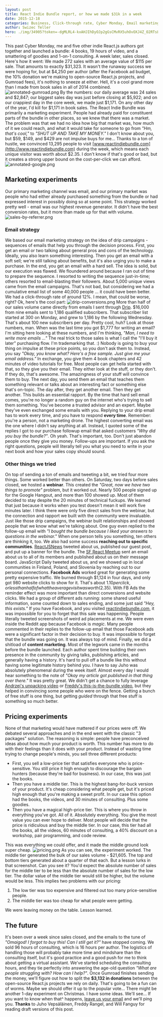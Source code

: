 ```yaml
---
layout: post
title: React Indie Bundle report, or how we made $31k in a week
date: 2015-12-18
categories: Business, Click-through rate, Cyber Monday, Email marketing, Marketing, Side Projects
author: Swizec Teller
hero: ./img/34905?token=-dgMLRL4-kxAHJIhDyOJp2gGsCMvRX5uhOvOXJ4Z_O2RTsLOUUPxFOisSwATe8NWOibLMwSFd3bOrj3Hl0G9ZxQ
---
```


This past Cyber Monday, me and five other indie React.js authors got together and launched a bundle: 4 books, 19 hours of video, and a smattering of goodies and 1-on-1 consulting. A week later, sales closed. Here's how it went: We made 272 sales with an average value of $115 per sale. That amounts to exactly $31,323. It wasn't the runaway success we were hoping for, but at $4,250 per author (after the Facebook ad budget, the 10% donation we're making to open-source React.js projects, and Gumroad fees), it's nothing to sneeze at either. Hell, it's a cool grand more than I made from book sales in all of 2014 combined. ![annotated-gumroad.png](./img/34905?token=-dgMLRL4-kxAHJIhDyOJp2gGsCMvRX5uhOvOXJ4Z_O2RTsLOUUPxFOisSwATe8NWOibLMwSFd3bOrj3Hl0G9ZxQ) By the numbers: our daily average was 24 sales and $2,847; our biggest sales day was just before closing at $5,922; and on our crappiest day in the core week, we made just $1,171. On any other day of the year, I'd kill for $1,171 in book sales. The React Indie Bundle was primarily a marketing experiment. People had already paid for constituent parts of the bundle in other places, so we knew that there was a market. The problem was that we had no idea how big that market was, how much of it we could reach, and what it would take for someone to go from _"Hm, that's cool,"_ to _"SHUT UP AND TAKE MY MONEY."_ I don't know about you, but $59, $149, and $429 are not impulse buys for me… Thanks to a ton of hustle, we convinced 13,295 people to visit [www.reactindiebundle.com](http://www.reactindiebundle.com) during the week, which means each unique visitor was worth about $2.35. I don't know if that's good or bad, but it creates a strong upper bound on the cost-per-click we can afford. ![annotated-google.png](./img/34906?token=GAcC1Bt2Qt48qLxVPFm4QW9PtG0VAJH4wpoJlaXEITAaTxLIJ_bRD4MHis_L-Df8EeTHyTk5ajFwGF30kkAz0nA)

## Marketing experiments

Our primary marketing channel was email, and our primary market was people who had either already purchased something from the bundle or had expressed interest in possibly doing so at some point. This strategy worked pretty well - email was our highest revenue generator. It didn't have the best conversion rates, but it more than made up for that with volume. ![sales-by-referrer.png](./img/34907?token=UezVa2cIBicT_uq7fvD1h6mf-fbBVvL9gH1JQsy1y80_3XP9Nfj1HrJsgTWwguVn6-Z8OY7hmPvWN283UYOx-is)

### Email strategy

We based our email marketing strategy on the idea of drip campaigns - sequences of emails that help you through the decision process. First, you get an email or two talking about general pros and cons of the technology. Ideally, you also learn something interesting. Then you get an email with a soft sell; we're still talking about benefits, but it's also urging you to make a purchase. In the end, you get an email with a hard sell. The idea is solid, but our execution was flawed. We floundered around because I ran out of time to prepare the sequence. I resorted to writing the sequence just-in-time; others resorted to email-blasting their followers. About 5,000 unique views came from the email campaigns. That's not bad, but considering we had a cumulative email list of some 40,000 people … it could have been better. We had a click-through rate of around 12%. I mean, that could be worse, right? Ok, here's the cool part: ![drip-conversions.png](./img/34908?token=M4npIaDbpV_rauoKu5FyxnykXvmJu4u3abwBkFVderzkRFZh1-4SKi__xT64F-uKa4WZIKjUkWtn3ObQtVz04VU) More than half of our sales volume came directly from emails I sent through [Drip](http://getdrip.com). $16,000 from nine emails sent to 1,186 qualified subscribers. That subscriber list started at 300 on Monday, and grew to 1,186 by the following Wednesday. That's about 100 new subscribers per day. Pretty cool, huh? Look at those numbers, man. When was the last time you got $1,777 for writing an email? I'm sitting here looking at these numbers, and I'm thinking, _"Man, I need to write more emails ..."_ The real trick to those sales is what I call the "I'll buy it later" purchasing flow. I'm trademarking that. :) Nobody is going to buy your thing on impulse at these price points, so you don't ask them to. Instead, you say _"Okay, you know what? Here's a free sample. Just give me your email address."_ In exchange, you give them 4 book chapters and 42 minutes of video tutorials for free. Most people can get hella started with that, so they give you their email. They either look at the stuff, or they don't. If they do, that's awesome. The amazingness of your stuff will convince them to buy. The next day, you send them an email that teaches them something relevant or talks about an interesting fact or something else that's on-topic. The day after, they get another email. Then they get another. This builds an essential rapport. By the time that hard sell email comes, you're no longer a random guy on the internet who's trying to sell them something. You've become a trusted advisor and an expert. Maybe they've even exchanged some emails with you. Replying to your drip email has to work every time, and you have to respond **every time**. Remember: you're a person, not a marketing drone. The highest converting email was the one where I didn't say anything at all. Instead, I quoted some of the replies I got to our purchase followup email that asked customers _"Why did you buy the bundle?"_. Oh yeah. That's important, too. Don't just abandon people once they give you money. Follow-ups are important. If you ask the right questions, people will literally tell you what you need to write in your next book and how your sales copy should sound.

### Other things we tried

On top of sending a ton of emails and tweeting a bit, we tried four more things. Some worked better than others. On Saturday, two days before sales closed, we hosted a **webinar**. This created the _"Great, now we have two things to promote"_ problem, but it worked out. Nearly 500 people signed up for the Google Hangout, and more than 100 showed up. Most of them decided to stay despite the 20 minutes of technical fuckups. We learned that just because it works when you test doesn't mean it will work five minutes later. I think there were only five direct sales from the webinar, but the connection and rapport we built with the community were invaluable. Just like those drip campaigns, the webinar built relationships and showed people that we know what we're talking about. One guy even replied to the follow-up email with _"I bought the bundle because I liked your answers to questions in the webinar."_ When one person tells you something, ten others are thinking it, too. We also had some success **reaching out to specific communities**. [ReactJSNews](http://reactjsnews.com) tweeted about us, published our guest post, and put up a banner for the bundle. The [SF React Meetup](http://www.meetup.com/ReactJS-San-Francisco/) sent an email about us to all of its members and published about us on their message board. JavaScript Daily tweeted about us, and we showed up in local communities in Finland, Poland, and Slovenia by reaching out to our personal connections. **Facebook Ads** worked great for generating some pretty expensive traffic. We burned through $1,124 in four days, and only got 980 website clicks to show for it. That's about $1.10 per click, or less than half of what the average visit was worth ($2.35). With FB Ads the reminder effect was more important than direct conversions and website clicks. We had a group of different ads running: some shared useful information, some counted down to sales ending, and some just said _"Hey, this exists."_ If you have Facebook, and you visited [reactindiebundle.com](http://www.reactindiebundle.com), it was impossible for you to forget that this sale was happening. People literally tweeted screenshots of weird ad placements at me. We were even inside the Reddit app because Facebook is _magic_. Many people commented in their replies to the follow-up email that those Facebook ads were a significant factor in their decision to buy. It was impossible to forget that the bundle was going on. It was always top of mind. Finally, we did a shitload of **content marketing**. Most of the legwork came in the months before the bundle launched. Each author spent time building their own presence in the community by giving talks, publishing articles, and generally having a history. It's hard to pull off a bundle like this without having some legitimate history behind you. I have to say Juho was absolutely phenomenal during the week itself. Almost every day I would hear something to the note of _"Okay my article got published in that thing over there."_ It was pretty great. We didn't get a chance to fully leverage [Andrzej's unpacking video](https://www.youtube.com/watch?v=5ry0RkD84RE) or [Freddy's this-is-the-bundle video](https://vimeo.com/147565048), but they helped in convincing some people who were on the fence. Getting a bunch of free stuff is one thing, but getting _guided_ through that free stuff is something so much better.

## Pricing experiments

None of that marketing would have mattered if our prices were off. We debated several approaches and in the end went with the classic "3 packages" solution. The reasoning is simple: people have preconceived ideas about how much your product is worth. This number has more to do with their feelings than it does with your product. Instead of wasting time trying to change people's minds, you sell three different products:

-   First, you sell a low-price tier that satisfies everyone who is price-sensitive. You still price it high enough to discourage the bargain hunters (because they're bad for business). In our case, this was just the books.
-   Then you have a middle tier. This is the highest bang-for-buck version of your product. It's cheap considering what people get, but it's priced high enough that you're making a sweet profit. In our case this option had the books, the videos, and 30 minutes of consulting. Plus some goodies.
-   Then you have a magical high-price tier. This is where you throw in everything you've got. All of it. Absolutely everything. You give the most value you can ever hope to deliver. Most people will decide that the price is ridiculous and buy the middle tier. In our case, this tier had all the books, all the videos, 60 minutes of consulting, a 40% discount on a workshop, pair programming, and code review.

This was everything we could offer, and it made the middle ground look super cheap. ![pricing.png](./img/34909?token=qCnwpzmH48pr0TO7GEYnjQ3fScG0VYcRMti_AYXPt_WkuGD-TrYsiSL80HWLMM7ZLxeHI7qNYPGtTSTwIGifmUE) As you can see, the experiment worked. The middle tier generated the bulk of our sales volume - $21,605. The top and bottom tiers generated about a quarter of that each. But a lesson lurks in that screenshot. Can you see it? You'd expect the absolute number of sales for the middle tier to be less than the absolute number of sales for the low tier. The dollar value of the middle tier would still be higher, but the volume would be less. This implies two problems with our pricing:

1.  The low tier was too expensive and filtered out too many price-sensitive people.
2.  The middle tier was too cheap for what people were getting.

We were leaving money on the table. Lesson learned.

## The future

It's been over a week since sales closed, and the emails to the tune of _"Omaigod! I forgot to buy this! Can I still get it?"_ have stopped coming. We sold 96 hours of consulting, which is 16 hours per author. The logistics of handling those will probably take more time and mindshare than the consulting itself, but it's good practice and a good push for me to think about getting a virtual assistant. We've started scheduling the consulting hours, and they tie perfectly into answering the age-old question _"What are people struggling with? How can I help?"_. Once Gumroad finishes sending the money, we'll figure out how to split the **$3,132 in donations** between the open-source React.js projects we rely on daily. That's going to be a fun can of worms. Maybe we should offer it up to the popular vote… There might be another 1-day experiment on Christmas. I have some ideas. We'll see… If you want to know when that^ happens, [leave us your email](https://www.getdrip.com/forms/3974738/submissions/new) and we'll ping you. **Thanks** to Juho Vepsäläinen, Freddy Rangel, and Will Fanguy for reading draft versions of this post.
